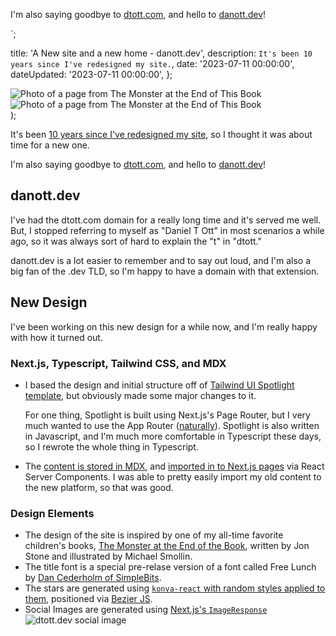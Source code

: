 
<p>I'm also saying goodbye to <a href="https://dtott.com">dtott.com</a>, and hello to <a href="https://danott.dev">danott.dev</a>!</p>`;


  title: 'A New site and a new home - danott.dev',
  description: `It's been 10 years since I've redesigned my site.`,
  date: '2023-07-11 00:00:00',
  dateUpdated: '2023-07-11 00:00:00',
};

  <div className="grid grid-cols-2 gap-4">
    <Image
      src={monster1}
      alt="Photo of a page from The Monster at the End of This Book"
    />
    <Image
      src={monster2}
      alt="Photo of a page from The Monster at the End of This Book"
    />
  </div>
);

It's been [10 years since I've redesigned my site](/thoughts/new-site-design-2013-07-15), so I thought it was about time for a new one.

I'm also saying goodbye to [dtott.com](https://dtott.com), and hello to [danott.dev](https://danott.dev)!

## danott.dev

I've had the dtott.com domain for a really long time and it's served me well. But, I stopped referring to myself as "Daniel T Ott" in most scenarios a while ago, so it was always sort of hard to explain the "t" in "dtott."

danott.dev is a lot easier to remember and to say out loud, and I'm also a big fan of the .dev TLD, so I'm happy to have a domain with that extension.

## New Design

I've been working on this new design for a while now, and I'm really happy with how it turned out.

### Next.js, Typescript, Tailwind CSS, and MDX

- I based the design and initial structure off of [Tailwind UI Spotlight template](https://tailwindui.com/templates/spotlight), but obviously made some major changes to it.

  For one thing, Spotlight is built using Next.js's Page Router, but I very much wanted to use the App Router ([naturally](/thoughts/nextjs-app-router-talk)). Spotlight is also written in Javascript, and I'm much more comfortable in Typescript these days, so I rewrote the whole thing in Typescript.

- The [content is stored in MDX](https://github.com/danieltott/danott.dev/tree/main/src/content), and [imported in to Next.js pages](https://github.com/danieltott/danott.dev/blob/a625721a2b70911ab5e7d60f0e291ba74a52eb12/src/app/(site)/thoughts/%5Bslug%5D/page.tsx#L46-L52) via React Server Components. I was able to pretty easily import my old content to the new platform, so that was good.

### Design Elements

- The design of the site is inspired by one of my all-time favorite children's books, [The Monster at the End of the Book](https://en.wikipedia.org/wiki/The_Monster_at_the_End_of_This_Book:_Starring_Lovable,_Furry_Old_Grover), written by Jon Stone and illustrated by Michael Smollin.
  <Images />
- The title font is a special pre-relase version of a font called <span className="font-freeLunch font-normal not-italic">Free Lunch</span> by [Dan Cederholm of SimpleBits](https://simplebits.shop/).
- The stars are generated using [`konva-react` with random styles applied to them](https://github.com/danieltott/danott.dev/blob/main/src/components/StarKonva.tsx), positioned via [Bezier JS](https://pomax.github.io/bezierjs/).
- Social Images are generated using [Next.js's <code>ImageResponse</code>](https://nextjs.org/docs/app/api-reference/file-conventions/metadata/opengraph-image#generate-images-using-code-js-ts-tsx)
  <Image src={openGraphImage} alt="dtott.dev social image" />
